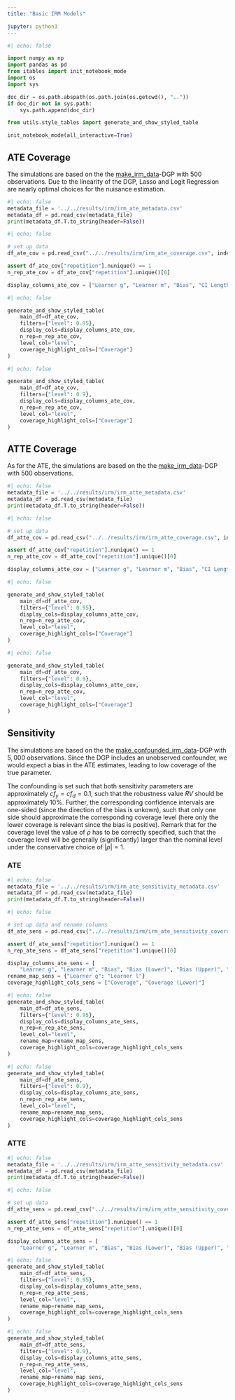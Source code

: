 ```yaml
---
title: "Basic IRM Models"

jupyter: python3
---
```


```python
#| echo: false

import numpy as np
import pandas as pd
from itables import init_notebook_mode
import os
import sys

doc_dir = os.path.abspath(os.path.join(os.getcwd(), ".."))
if doc_dir not in sys.path:
    sys.path.append(doc_dir)

from utils.style_tables import generate_and_show_styled_table

init_notebook_mode(all_interactive=True)
```

## ATE Coverage

The simulations are based on the  the [make_irm_data](https://docs.doubleml.org/stable/api/generated/doubleml.datasets.make_irm_data.html)-DGP with $500$ observations. Due to the linearity of the DGP, Lasso and Logit Regression are nearly optimal choices for the nuisance estimation.

::: {.callout-note title="Metadata"  collapse="true"}

```python
#| echo: false
metadata_file = '../../results/irm/irm_ate_metadata.csv'
metadata_df = pd.read_csv(metadata_file)
print(metadata_df.T.to_string(header=False))
```

:::

```python
#| echo: false

# set up data
df_ate_cov = pd.read_csv("../../results/irm/irm_ate_coverage.csv", index_col=None)

assert df_ate_cov["repetition"].nunique() == 1
n_rep_ate_cov = df_ate_cov["repetition"].unique()[0]

display_columns_ate_cov = ["Learner g", "Learner m", "Bias", "CI Length", "Coverage"]
```


```python
#| echo: false

generate_and_show_styled_table(
    main_df=df_ate_cov,
    filters={"level": 0.95},
    display_cols=display_columns_ate_cov,
    n_rep=n_rep_ate_cov,
    level_col="level",
    coverage_highlight_cols=["Coverage"]
)
```


```python
#| echo: false

generate_and_show_styled_table(
    main_df=df_ate_cov,
    filters={"level": 0.9},
    display_cols=display_columns_ate_cov,
    n_rep=n_rep_ate_cov,
    level_col="level",
    coverage_highlight_cols=["Coverage"]
)
```


## ATTE Coverage

As for the ATE, the simulations are based on the  the [make_irm_data](https://docs.doubleml.org/stable/api/generated/doubleml.datasets.make_irm_data.html)-DGP with $500$ observations.

::: {.callout-note title="Metadata"  collapse="true"}

```python
#| echo: false
metadata_file = '../../results/irm/irm_atte_metadata.csv'
metadata_df = pd.read_csv(metadata_file)
print(metadata_df.T.to_string(header=False))
```

:::

```python
#| echo: false

# set up data
df_atte_cov = pd.read_csv("../../results/irm/irm_atte_coverage.csv", index_col=None)

assert df_atte_cov["repetition"].nunique() == 1
n_rep_atte_cov = df_atte_cov["repetition"].unique()[0]

display_columns_atte_cov = ["Learner g", "Learner m", "Bias", "CI Length", "Coverage"]
```


```python
#| echo: false

generate_and_show_styled_table(
    main_df=df_atte_cov,
    filters={"level": 0.95},
    display_cols=display_columns_atte_cov,
    n_rep=n_rep_atte_cov,
    level_col="level",
    coverage_highlight_cols=["Coverage"]
)
```


```python
#| echo: false

generate_and_show_styled_table(
    main_df=df_atte_cov,
    filters={"level": 0.9},
    display_cols=display_columns_atte_cov,
    n_rep=n_rep_atte_cov,
    level_col="level",
    coverage_highlight_cols=["Coverage"]
)
```

## Sensitivity

The simulations are based on the  the [make_confounded_irm_data](https://docs.doubleml.org/stable/api/generated/doubleml.datasets.make_confounded_irm_data.html#doubleml.datasets.make_confounded_irm_data)-DGP with $5,000$ observations. Since the DGP includes an unobserved confounder, we would expect a bias in the ATE estimates, leading to low coverage of the true parameter.

The confounding is set such that both sensitivity parameters are approximately $cf_y=cf_d=0.1$, such that the robustness value $RV$ should be approximately $10\%$.
Further, the corresponding confidence intervals are one-sided (since the direction of the bias is unkown), such that only one side should approximate the corresponding coverage level (here only the lower coverage is relevant since the bias is positive). Remark that for the coverage level the value of $\rho$ has to be correctly specified, such that the coverage level will be generally (significantly) larger than the nominal level under the conservative choice of $|\rho|=1$.

### ATE

::: {.callout-note title="Metadata"  collapse="true"}

```python
#| echo: false
metadata_file = '../../results/irm/irm_ate_sensitivity_metadata.csv'
metadata_df = pd.read_csv(metadata_file)
print(metadata_df.T.to_string(header=False))
```

:::

```python
#| echo: false

# set up data and rename columns
df_ate_sens = pd.read_csv("../../results/irm/irm_ate_sensitivity_coverage.csv", index_col=None)

assert df_ate_sens["repetition"].nunique() == 1
n_rep_ate_sens = df_ate_sens["repetition"].unique()[0]

display_columns_ate_sens = [
    "Learner g", "Learner m", "Bias", "Bias (Lower)", "Bias (Upper)", "Coverage", "Coverage (Lower)", "Coverage (Upper)", "RV", "RVa"]
rename_map_sens = {"Learner g": "Learner l"}
coverage_highlight_cols_sens = ["Coverage", "Coverage (Lower)"]
```

```python
#| echo: false
generate_and_show_styled_table(
    main_df=df_ate_sens,
    filters={"level": 0.95},
    display_cols=display_columns_ate_sens,
    n_rep=n_rep_ate_sens,
    level_col="level",
    rename_map=rename_map_sens,
    coverage_highlight_cols=coverage_highlight_cols_sens
)
```

```python
#| echo: false
generate_and_show_styled_table(
    main_df=df_ate_sens,
    filters={"level": 0.9},
    display_cols=display_columns_ate_sens,
    n_rep=n_rep_ate_sens,
    level_col="level",
    rename_map=rename_map_sens,
    coverage_highlight_cols=coverage_highlight_cols_sens
)
```

### ATTE

::: {.callout-note title="Metadata"  collapse="true"}

```python
#| echo: false
metadata_file = '../../results/irm/irm_atte_sensitivity_metadata.csv'
metadata_df = pd.read_csv(metadata_file)
print(metadata_df.T.to_string(header=False))
```

:::

```python
#| echo: false

# set up data
df_atte_sens = pd.read_csv("../../results/irm/irm_atte_sensitivity_coverage.csv", index_col=None)

assert df_atte_sens["repetition"].nunique() == 1
n_rep_atte_sens = df_atte_sens["repetition"].unique()[0]

display_columns_atte_sens = [
    "Learner g", "Learner m", "Bias", "Bias (Lower)", "Bias (Upper)", "Coverage", "Coverage (Lower)", "Coverage (Upper)", "RV", "RVa"]
```

```python
#| echo: false
generate_and_show_styled_table(
    main_df=df_atte_sens,
    filters={"level": 0.95},
    display_cols=display_columns_atte_sens,
    n_rep=n_rep_atte_sens,
    level_col="level",
    rename_map=rename_map_sens,
    coverage_highlight_cols=coverage_highlight_cols_sens
)
```

```python
#| echo: false
generate_and_show_styled_table(
    main_df=df_atte_sens,
    filters={"level": 0.9},
    display_cols=display_columns_atte_sens,
    n_rep=n_rep_atte_sens,
    level_col="level",
    rename_map=rename_map_sens,
    coverage_highlight_cols=coverage_highlight_cols_sens
)
```
